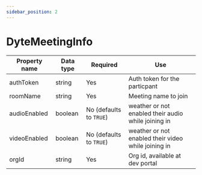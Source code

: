 ```yaml
---
sidebar_position: 2
---
```


# DyteMeetingInfo

| Property name | Data type | Required                | Use                                                 |
| ------------- | --------- | ----------------------- | --------------------------------------------------- |
| authToken     | string    | Yes                     | Auth token for the particpant                       |
| roomName      | string    | Yes                     | Meeting name to join                                |
| audioEnabled  | boolean   | No (defaults to `TRUE`) | weather or not enabled their audio while joining in |
| videoEnabled  | boolean   | No (defaults to `TRUE`) | weather or not enabled their video while joining in |
| orgId         | string    | Yes                     | Org id, available at dev portal                     |
